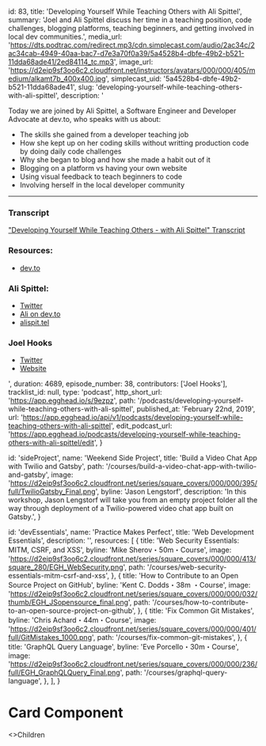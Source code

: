 
  id: 83,
  title: 'Developing Yourself While Teaching Others with Ali Spittel',
  summary:
    'Joel and Ali Spittel discuss her time in a teaching position, code challenges, blogging platforms, teaching beginners, and getting involved in local dev communities.',
  media_url:
    'https://dts.podtrac.com/redirect.mp3/cdn.simplecast.com/audio/2ac34c/2ac34cab-4949-40aa-bac7-d7e3a70f0a39/5a4528b4-dbfe-49b2-b521-11dda68ade41/2ed84114_tc.mp3',
  image_url:
    'https://d2eip9sf3oo6c2.cloudfront.net/instructors/avatars/000/000/405/medium/alkamt7b_400x400.jpg',
  simplecast_uid: '5a4528b4-dbfe-49b2-b521-11dda68ade41',
  slug: 'developing-yourself-while-teaching-others-with-ali-spittel',
  description:
    '<p>Today we are joined by Ali Spittel, a Software Engineer and Developer Advocate at dev.to, who speaks with us about:</p><ul><li>The skills she gained from a developer teaching job</li><li>How she kept up on her coding skills without writting production code by doing daily code challenges</li><li>Why she began to blog and how she made a habit out of it</li><li>Blogging on a platform vs having your own website</li><li>Using visual feedback to teach beginners to code</li><li>Involving herself in the local developer community</li></ul><hr /><h3>Transcript</h3><p><a href="https://egghead.simplecast.com/episodes/2ed84114/transcript">"Developing Yourself While Teaching Others - with Ali Spittel" Transcript</a></p><h3>Resources:</h3><ul><li><a href="https://dev.to">dev.to</a></li></ul><h3>Ali Spittel:</h3><ul><li><a href="https://twitter.com/aspittel?lang=en">Twitter</a></li><li><a href="https://dev.to/aspittel">Ali on dev.to</a></li><li><a href="https://www.alispit.tel/#/">alispit.tel</a></li></ul><h3>Joel Hooks</h3><ul><li><a href="https://twitter.com/jhooks">Twitter</a></li><li><a href="https://joelhooks.com/">Website</a></li></ul>',
  duration: 4689,
  episode_number: 38,
  contributors: ['Joel Hooks'],
  tracklist_id: null,
  type: 'podcast',
  http_short_url: 'https://app.egghead.io/s/9ezpz',
  path: '/podcasts/developing-yourself-while-teaching-others-with-ali-spittel',
  published_at: 'February 22nd, 2019',
  url:
    'https://app.egghead.io/api/v1/podcasts/developing-yourself-while-teaching-others-with-ali-spittel',
  edit_podcast_url:
    'https://app.egghead.io/podcasts/developing-yourself-while-teaching-others-with-ali-spittel/edit',
}

  id: 'sideProject',
  name: 'Weekend Side Project',
  title: 'Build a Video Chat App with Twilio and Gatsby',
  path: '/courses/build-a-video-chat-app-with-twilio-and-gatsby',
  image:
    'https://d2eip9sf3oo6c2.cloudfront.net/series/square_covers/000/000/395/full/TwilioGatsby_Final.png',
  byline: 'Jason Lengstorf',
  description:
    'In this workshop, Jason Lengstorf will take you from an empty project folder all the way through deployment of a Twilio-powered video chat app built on Gatsby.',
}

  id: 'devEssentials',
  name: 'Practice Makes Perfect',
  title: 'Web Development Essentials',
  description: '',
  resources: [
    {
      title: 'Web Security Essentials: MITM, CSRF, and XSS',
      byline: 'Mike Sherov・50m・Course',
      image:
        'https://d2eip9sf3oo6c2.cloudfront.net/series/square_covers/000/000/413/square_280/EGH_WebSecurity.png',
      path: '/courses/web-security-essentials-mitm-csrf-and-xss',
    },
    {
      title: 'How to Contribute to an Open Source Project on GitHub',
      byline: 'Kent C. Dodds・38m ・Course',
      image:
        'https://d2eip9sf3oo6c2.cloudfront.net/series/square_covers/000/000/032/thumb/EGH_JSopensource_final.png',
      path: '/courses/how-to-contribute-to-an-open-source-project-on-github',
    },
    {
      title: 'Fix Common Git Mistakes',
      byline: 'Chris Achard・44m・Course',
      image:
        'https://d2eip9sf3oo6c2.cloudfront.net/series/square_covers/000/000/401/full/GitMistakes_1000.png',
      path: '/courses/fix-common-git-mistakes',
    },
    {
      title: 'GraphQL Query Language',
      byline: 'Eve Porcello・30m・Course',
      image:
        'https://d2eip9sf3oo6c2.cloudfront.net/series/square_covers/000/000/236/full/EGH_GraphQLQuery_Final.png',
      path: '/courses/graphql-query-language',
    },
  ],
}


<Meta title="Components/Home/Card" />

# Card Component

<Canvas>
  <Story name="Default">
    <div className="bg-gray-100 p-5">
      <Card>
        <>Children</>
      </Card>
    </div>
  </Story>
  <Story name="Resource">
    <div className="bg-gray-100 p-5">
      <Card className="flex space-x-5" resource={sideProject} />
    </div>
  </Story>
  <Story name="Collection">
    <div className="bg-gray-100 p-5">
      <Card resource={devEssentials}>
        <Collection />
      </Card>
    </div>
  </Story>
  <Story name="Podcast">
    <div className="bg-gray-100 p-5">
      <PodcastCard resource={podcastData} />
    </div>
  </Story>
</Canvas>
